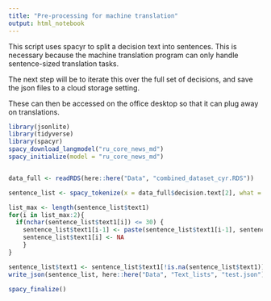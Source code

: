 ```yaml
---
title: "Pre-processing for machine translation"
output: html_notebook
---
```


This script uses spacyr to split a decision text into sentences. This is necessary because the machine translation program can only handle sentence-sized translation tasks.

The next step will be to iterate this over the full set of decisions, and save the json files to a cloud storage setting.

These can then be accessed on the office desktop so that it can plug away on translations.

```r
library(jsonlite)
library(tidyverse)
library(spacyr)
spacy_download_langmodel("ru_core_news_md")
spacy_initialize(model = "ru_core_news_md")


data_full <- readRDS(here::here("Data", "combined_dataset_cyr.RDS"))

```

```r
sentence_list <- spacy_tokenize(x = data_full$decision.text[2], what = "sentence", output = "list")
```

```r
list_max <- length(sentence_list$text1)
for(i in list_max:2){
  if(nchar(sentence_list$text1[i]) <= 30) {
    sentence_list$text1[i-1] <- paste(sentence_list$text1[i-1], sentence_list$text1[i])
    sentence_list$text1[i] <- NA
    }
}
```

```r
sentence_list$text1 <- sentence_list$text1[!is.na(sentence_list$text1)]
write_json(sentence_list, here::here("Data", "Text_lists", "test.json"))

```


```r
spacy_finalize()
```

